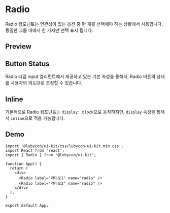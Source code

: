 
<Meta title="Components/Radio" components={Radio} />

# Radio

Radio 컴포넌트는 연관성이 있는 옵션 중 한 개를 선택해야 하는 상황에서 사용합니다.
동일한 그룹 내에서 한 가지만 선택 표시 됩니다.

## Preview

<Canvas>
  <Story name="Preview">
    <Radio label="라디오1" name="radio" />
    <Radio label="라디오2" name="radio" />
  </Story>
</Canvas>

## Button Status

Radio 타입 input 엘리먼트에서 제공하고 있는 기본 속성을 통해서,
Radio 버튼의 상태를 사용자의 의도대로 조정할 수 있습니다.

<Canvas>
  <Story name="Disabled">
    <Radio label="라디오1" name="radio" />
    <Radio label="라디오2" name="radio" />
    <Radio label="라디오3" name="radio" disabled />
    <Radio label="라디오4" name="radio" defaultChecked={true} disabled />
  </Story>
</Canvas>

## Inline

기본적으로 Radio 컴포넌트는 `display: block`으로 동작하지만,
`display` 속성을 통해서 `inline`으로 적용 가능합니다.

<Canvas>
  <Story name="Inline">
    <Radio display="inline" label="라디오1" name="radio" style={{ marginRight: 16 }} />
    <Radio display="inline" label="라디오2" name="radio" />
  </Story>
</Canvas>

## Demo

```tsx codesandbox=lubycon
import '@lubycon/ui-kit/css/lubycon-ui-kit.min.css';
import React from 'react';
import { Radio } from '@lubycon/ui-kit';

function App() {
  return (
    <div>
      <Radio label="라디오1" name="radio" />
      <Radio label="라디오2" name="radio" />
    </div>
  );
}

export default App;
```
